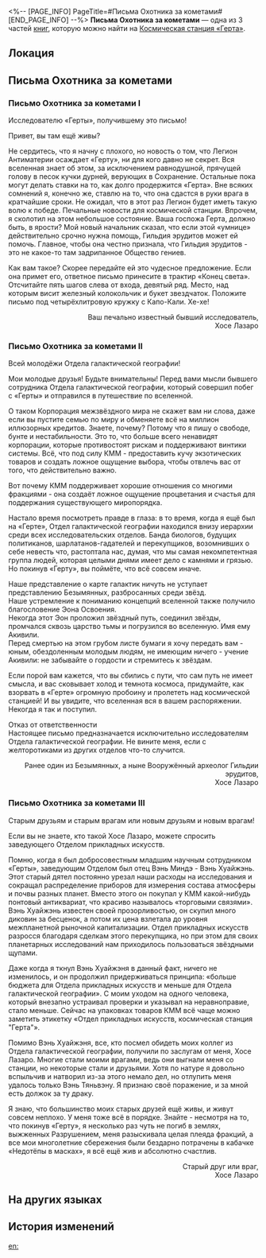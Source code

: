 <%-- [PAGE_INFO]
PageTitle=#Письма Охотника за кометами#
[END_PAGE_INFO] --%>
{{Дополнить}}
{{Книга Инфобокс
|id           = 041
|Название     = 
|Изображение  = Электронная почта с КСГ.png
|Мир          = Космическая станция «Герта»
|Томов        = 3
|Автор        = <!--нужно добавить-->
|Описание     = Внеземное письмо от Охотника за кометами Хосе Лазаро, абсолютно бессмысленное.
|Том1         = {{tx}}
|Источник1    = {{tx|Отсутствует источник}}
|Том2         = {{tx}}
|Источник2    = {{tx|Отсутствует источник}}
|Том3         = {{tx}}
|Источник3    = {{tx|Отсутствует источник}}
|Персонажи    = 
|Фракции      = 
}}
'''Письма Охотника за кометами''' — одна из 3 частей [[Книги|книг]], которую можно найти на [[Космическая станция «Герта»]].

==Локация==
{{Отметка карты|<!--название карты-->|<!--id отметки-->}}

==Письма Охотника за кометами==
===Письмо Охотника за кометами I===
Исследователю «Герты», получившему это письмо!

Привет, вы там ещё живы?

Не сердитесь, что я начну с плохого, но новость о том, что Легион Антиматерии осаждает «Герту», ни для кого давно не секрет. Вся вселенная знает об этом, за исключением равнодушной, прячущей голову в песок кучки дурней, верующих в Сохранение. Остальные пока могут делать ставки на то, как долго продержится «Герта». Вне всяких сомнений я, конечно же, ставлю на то, что она сдастся в руки врага в кратчайшие сроки. Не ожидал, что в этот раз Легион будет иметь такую волю к победе. Печальные новости для космической станции. Впрочем, я сколотил на этом небольшое состояние. Ваша госпожа Герта, должно быть, в ярости? Мой новый начальник сказал, что если этой «умнице» действительно срочно нужна помощь, Гильдия эрудитов может ей помочь. Главное, чтобы она честно признала, что Гильдия эрудитов - это не какое-то там задрипанное Общество гениев.

Как вам такое? Скорее передайте ей это чудесное предложение. Если она примет его, ответное письмо принесите в трактир «Конец света». Отсчитайте пять шагов слева от входа, девятый ряд. Место, над которым висит железный колокольчик и букет звездчаток. Положите письмо под четырёхлитровую кружку с Капо-Кали. Хе-хе!

<div align="right">Ваш печально известный бывший исследователь,<br />
Хосе Лазаро</div>

===Письмо Охотника за кометами II===
Всей молодёжи Отдела галактической географии!

Мои молодые друзья! Будьте внимательны! Перед вами мысли бывшего сотрудника Отдела галактической географии, который совершил побег с «Герты» и отправился в путешествие по вселенной.

О таком Корпорация межзвёздного мира не скажет вам ни слова, даже если вы пустите семью по миру и обменяете всё на миллион иллюзорных кредитов. Знаете, почему? Потому что я пишу о свободе, бунте и нестабильности. Это то, что больше всего ненавидят корпорации, которые противостоят рискам и поддерживают винтики системы. Всё, что под силу КММ - предоставить кучу экзотических товаров и создать ложное ощущение выбора, чтобы отвлечь вас от того, что действительно важно.

Вот почему КММ поддерживает хорошие отношения со многими фракциями - она создаёт ложное ощущение процветания и счастья для поддержания существующего миропорядка.

Настало время посмотреть правде в глаза: в то время, когда я ещё был на «Герте», Отдел галактической географии находился внизу иерархии среди всех исследовательских отделов. Банда биологов, будущих политиканов, шарлатанов-гадателей и перекупщиков, возомнивших о себе невесть что, растоптала нас, думая, что мы самая некомпетентная группа людей, которая целыми днями имеет дело с камнями и грязью. Но покинув «Герту», вы поймёте, что всё совсем иначе.

Наше представление о карте галактик ничуть не уступает представлению Безымянных, разбросанных среди звёзд.<br />
Наше устремление к пониманию концепций вселенной также получило благословение Эона Освоения.<br />
Некогда этот Эон проложил звёздный путь, соединил звёзды, промчался сквозь царство тьмы и погрузился во вселенную. Имя ему Акивили.<br />
Перед смертью на этом грубом листе бумаги я хочу передать вам - юным, обездоленным молодым людям, не имеющим ничего - учение Акивили: не забывайте о гордости и стремитесь к звёздам.

Если порой вам кажется, что вы сбились с пути, что сам путь не имеет смысла, и вас сковывает холод и темнота космоса, придумайте, как взорвать в «Герте» огромную пробоину и пролететь над космической станцией! И вы увидите, что вселенная вся в вашем распоряжении. Некогда я так и поступил.

Отказ от ответственности<br />
Настоящее письмо предназначается исключительно исследователям Отдела галактической географии. Не вините меня, если с желторотиками из других отделов что-то случится.

<div align="right">Ранее один из Безымянных, а ныне Вооружённый археолог Гильдии эрудитов,<br />
Хосе Лазаро</div>

===Письмо Охотника за кометами III===
Старым друзьям и старым врагам или новым друзьям и новым врагам!

Если вы не знаете, кто такой Хосе Лазаро, можете спросить заведующего Отделом прикладных искусств.

Помню, когда я был добросовестным младшим научным сотрудником «Герты», заведующим Отделом был отец Вэнь Миндэ - Вэнь Хуайжэнь. Этот старый дятел постоянно урезал наши расходы на исследования и сокращал распределение приборов для измерения состава атмосферы и почвы разных планет. Вместо этого он покупал у КММ какой-нибудь понтовый антиквариат, что красиво называлось «торговыми связями». Вэнь Хуайжэнь известен своей прозорливостью, он скупил много диковин за бесценок, а потом их цена взлетала до уровня межпланетной рыночной капитализации. Отдел прикладных искусств разросся благодаря сделкам этого перекупщика, но при этом для своих планетарных исследований нам приходилось пользоваться звёздными щупами.

Даже когда я ткнул Вэнь Хуайжэня в данный факт, ничего не изменилось, и он продолжил придерживаться принципа: «больше бюджета для Отдела прикладных искусств и меньше для Отдела галактической географии». С моим уходом на одного человека, который внезапно устраивал проверки и указывал на неравноправие, стало меньше. Сейчас на упаковках товаров КММ всё чаще можно заметить этикетку «Отдел прикладных искусств, космическая станция "Герта"».

Помимо Вэнь Хуайжэня, все, кто посмел обидеть моих коллег из Отдела галактической географии, получили по заслугам от меня, Хосе Лазаро. Многие стали моими врагами, ведь они выгнали меня со станции, но некоторые стали и друзьями. Хотя по натуре я довольно вспыльчив и натворил из-за этого немало дел, но отлупить меня удалось только Вэнь Тяньвэну. Я признаю своё поражение, и за мной есть должок за ту драку.

Я знаю, что большинство моих старых друзей ещё живы, и живут совсем неплохо. У меня тоже всё в порядке. Знайте - несмотря на то, что покинув «Герту», я несколько раз чуть не погиб в землях, выжженных Разрушением, меня разыскивала целая плеяда фракций, а все мои многолетние сбережения были бездарно потрачены в кабачке «Недотёпы в масках», я всё ещё жив и абсолютно счастлив.

<div align="right">Старый друг или враг,<br />
Хосе Лазаро</div>

==На других языках==
{{На других языках
|en   = Letter From the Comet Hunter
|zhs  = 猎彗人来信
|zht  = 獵彗人來信
|ja   = コメットハンターからのお便り
|ko   = 코멧 헌터의 편지
|es   = Cartas del cazador de cometas
|fr   = Lettre du chasseur de comètes
|ru   = Письма Охотника за кометами
|th   = จดหมายจากนักล่าดาวหาง
|vi   = Thư Từ Thợ Săn Sao Chổi
|de   = Brief des Kometenjägers
|id   = Buku dari Pemburu Komet
|pt   = Carta do Caça-cometas
}}

==История изменений==
{{История изменений|3.5}}

[[en:]]